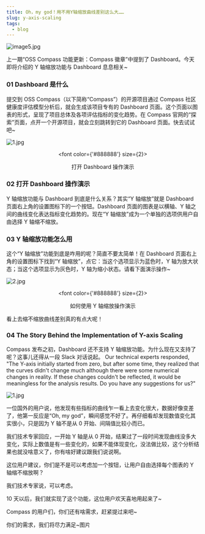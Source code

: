 ```yaml
---
title: Oh，my god！用不用Y轴缩放曲线差别这么大……
slug: y-axis-scaling
tags:
  - blog
---
```


![image5.jpg](media/report-zh.png)

<!--truncate-->

上一期“OSS Compass 功能更新：Compass 徽章”中提到了 Dashboard。今天即将介绍的 Y 轴缩放功能与 Dashboard 息息相关~

### 01 Dashboard 是什么

提交到 OSS Compass（以下简称“Compass”）的开源项目通过 Compass 社区健康度评估模型分析后，就会生成该项目专有的 Dashboard 页面。这个页面以图表的形式，呈现了项目总体及各项评估指标的变化趋势。在 Compass 官网的“探索”页面，点开一个开源项目，就会立刻跳转到它的 Dashboard 页面。快去试试吧~

![1.jpg](media/1.gif)

<center>

  <font color={'#888888'} size={2}>

打开 Dashboard 操作演示

  </font>

</center>

### 02 打开 Dashboard 操作演示

Y 轴缩放功能与 Dashboard 到底是什么关系？其实“Y 轴缩放”就是 Dashboard 页面右上角的设置图标下的一个按钮。Dashboard 页面的图表是以横轴、Y 轴之间的曲线变化表达指标变化趋势的。现在“Y 轴缩放”成为一个单独的选项供用户自由选择 Y 轴缩不缩放。

### 03 Y 轴缩放功能怎么用

这个“Y 轴缩放”功能到底是咋用的呢？简直不要太简单！在 Dashboard 页面右上角的设置图标下找到“Y 轴缩放”，点它：当这个选项显示为蓝色时，Y 轴为放大状态；当这个选项显示为灰色时，Y 轴为缩小状态。请看下面演示操作~

![2.jpg](media/2.gif)

<center>

  <font color={'#888888'} size={2}>

如何使用 Y 轴缩放操作演示

  </font>

</center>

看上去缩不缩放曲线差别真的有点大呢！

### 04 The Story Behind the Implementation of Y-axis Scaling

Compass 发布之初，Dashboard 还不支持 Y 轴缩放功能。为什么现在又支持了呢？这事儿还得从一段 Slack 对话说起。
Our technical experts responded, "The Y-axis initially started from zero, but after some time, they realized that the curves didn't change much although there were some numerical changes in reality. If these changes couldn't be reflected, it would be meaningless for the analysis results. Do you have any suggestions for us?"

![1.jpg](media/1.jpg)

一位国外的用户说，他发现有些指标的曲线乍一看上去变化很大，数据好像变差了，他第一反应是“Oh, my god”，瞬间感觉不好了。再仔细看却发现数值变化其实很小，只是因为 Y 轴不是从 0 开始、间隔值比较小而已。

我们技术专家回应，一开始 Y 轴是从 0 开始，结果过了一段时间发现曲线没多大变化，实际上数值是有一些变化的，如果不能体现变化，没法做比较，这个分析结果也就没啥意义了，你有啥好建议跟我们说说啊。

这位用户建议，你们是不是可以考虑加一个按钮，让用户自由选择每个图表的 Y 轴缩不缩放啊？

我们技术专家说，可以考虑。

10 天以后，我们就实现了这个功能，这位用户欢天喜地用起来了~

Compass 的用户们，你们还有啥需求，赶紧提过来吧~

你们的需求，我们将尽力满足~图片
